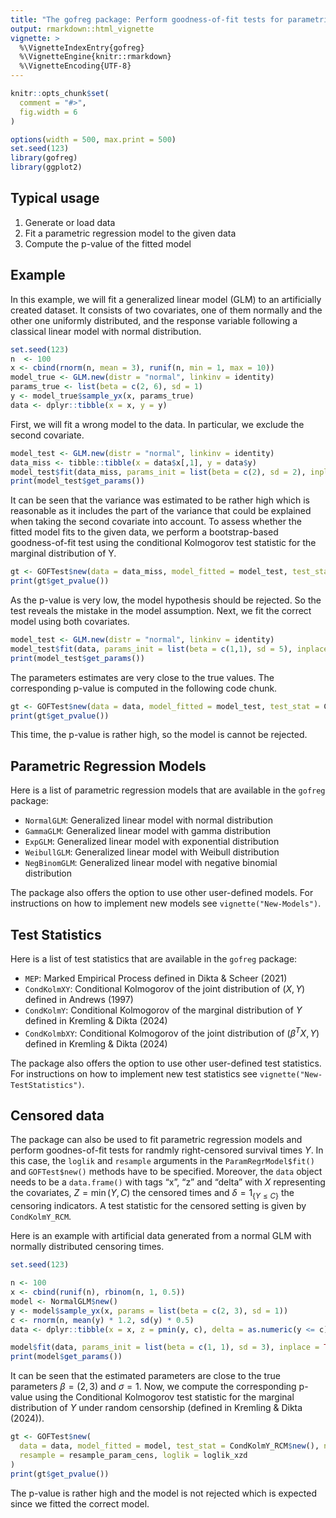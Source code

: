 ```yaml
---
title: "The gofreg package: Perform goodness-of-fit tests for parametric regression"
output: rmarkdown::html_vignette
vignette: >
  %\VignetteIndexEntry{gofreg}
  %\VignetteEngine{knitr::rmarkdown}
  %\VignetteEncoding{UTF-8}
---
```


```r
knitr::opts_chunk$set(
  comment = "#>",
  fig.width = 6
)
```

```r
options(width = 500, max.print = 500)
set.seed(123)
library(gofreg)
library(ggplot2)
```

## Typical usage

1. Generate or load data
2. Fit a parametric regression model to the given data
3. Compute the p-value of the fitted model

## Example

In this example, we will fit a generalized linear model (GLM) to an artificially
created dataset. It consists of two covariates, one of them normally and the 
other one uniformly distributed, and the response variable following a classical
linear model with normal distribution.

```r
set.seed(123)
n  <- 100
x <- cbind(rnorm(n, mean = 3), runif(n, min = 1, max = 10))
model_true <- GLM.new(distr = "normal", linkinv = identity)
params_true <- list(beta = c(2, 6), sd = 1)
y <- model_true$sample_yx(x, params_true)
data <- dplyr::tibble(x = x, y = y)
```

First, we will fit a wrong model to the data. In particular, we exclude the
second covariate.

``` r
model_test <- GLM.new(distr = "normal", linkinv = identity)
data_miss <- tibble::tibble(x = data$x[,1], y = data$y)
model_test$fit(data_miss, params_init = list(beta = c(2), sd = 2), inplace = TRUE)
print(model_test$get_params())
```

It can be seen that the variance was estimated to be rather high which is 
reasonable as it includes the part of the variance that could be explained when
taking the second covariate into account. To assess whether the fitted model 
fits to the given data, we perform a bootstrap-based goodness-of-fit test using 
the conditional Kolmogorov test statistic for the marginal distribution of Y.

``` r
gt <- GOFTest$new(data = data_miss, model_fitted = model_test, test_stat = CondKolmY$new(), nboot = 100)
print(gt$get_pvalue())
```

As the p-value is very low, the model hypothesis should be rejected. So the test
reveals the mistake in the model assumption. Next, we fit the correct model using
both covariates.

``` r
model_test <- GLM.new(distr = "normal", linkinv = identity)
model_test$fit(data, params_init = list(beta = c(1,1), sd = 5), inplace = TRUE)
print(model_test$get_params())
```

The parameters estimates are very close to the true values. The corresponding 
p-value is computed in the following code chunk.

``` r
gt <- GOFTest$new(data = data, model_fitted = model_test, test_stat = CondKolmY$new(), nboot = 100)
print(gt$get_pvalue())
```

This time, the p-value is rather high, so the model is cannot be rejected.

## Parametric Regression Models

Here is a list of parametric regression models that are available in the 
`gofreg` package: 

* `NormalGLM`: Generalized linear model with normal distribution
* `GammaGLM`: Generalized linear model with gamma distribution
* `ExpGLM`: Generalized linear model with exponential distribution
* `WeibullGLM`: Generalized linear model with Weibull distribution
* `NegBinomGLM`: Generalized linear model with negative binomial distribution

The package also offers the option to use other user-defined models. For 
instructions on how to implement new models see `vignette("New-Models")`.

## Test Statistics

Here is a list of test statistics that are available in the `gofreg` package: 

* `MEP`: Marked Empirical Process defined in Dikta & Scheer (2021)
* `CondKolmXY`: Conditional Kolmogorov of the joint distribution of $(X,Y)$ defined in Andrews (1997)
* `CondKolmY`: Conditional Kolmogorov of the marginal distribution of $Y$ defined in Kremling & Dikta (2024)
* `CondKolmbXY`: Conditional Kolmogorov of the joint distribution of $(\beta^T X, Y)$ defined in Kremling & Dikta (2024)

The package also offers the option to use other user-defined test statistics. 
For instructions on how to implement new test statistics see
`vignette("New-TestStatistics")`.

## Censored data

The package can also be used to fit parametric regression models and perform 
goodnes-of-fit tests for randmly right-censored survival times $Y$. In this 
case, the `loglik` and `resample` arguments in the `ParamRegrModel$fit()` and
`GOFTest$new()` methods have to be specified. Moreover, the `data` object needs
to be a `data.frame()` with tags "x", "z" and "delta" with $X$ representing the
covariates, $Z = \min(Y, C)$ the censored times and $\delta = 1_{\{Y \le C\}}$ the
censoring indicators. A test statistic for the censored setting is given by
`CondKolmY_RCM`.

Here is an example with artificial data generated from a normal GLM with normally 
distributed censoring times.

``` r
set.seed(123)
```

``` r
n <- 100
x <- cbind(runif(n), rbinom(n, 1, 0.5))
model <- NormalGLM$new()
y <- model$sample_yx(x, params = list(beta = c(2, 3), sd = 1))
c <- rnorm(n, mean(y) * 1.2, sd(y) * 0.5)
data <- dplyr::tibble(x = x, z = pmin(y, c), delta = as.numeric(y <= c))

model$fit(data, params_init = list(beta = c(1, 1), sd = 3), inplace = TRUE, loglik = loglik_xzd)
print(model$get_params())
```

It can be seen that the estimated parameters are close to the true parameters
$\beta = (2,3)$ and $\sigma = 1$. Now, we compute the corresponding p-value
using the Conditional Kolmogorov test statistic for the marginal distribution
of $Y$ under random censorship (defined in Kremling & Dikta (2024)).

``` r
gt <- GOFTest$new(
  data = data, model_fitted = model, test_stat = CondKolmY_RCM$new(), nboot = 100,
  resample = resample_param_cens, loglik = loglik_xzd
)
print(gt$get_pvalue())
```

The p-value is rather high and the model is not rejected which is expected since
we fitted the correct model.
